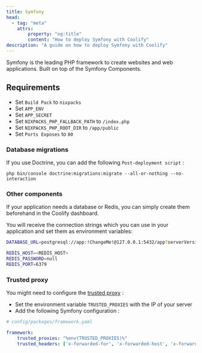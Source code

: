 ```yaml
---
title: Symfony
head:
  - tag: "meta"
    attrs:
        property: "og:title"
        content: "How to deploy Symfony with Coolify"
description: "A guide on how to deploy Symfony with Coolify"
---
```


Symfony is the leading PHP framework to create websites and web applications. Built on top of the Symfony Components. 

## Requirements

- Set `Build Pack` to `nixpacks`
- Set `APP_ENV`
- Set `APP_SECRET`
- Set `NIXPACKS_PHP_FALLBACK_PATH` to `/index.php`
- Set `NIXPACKS_PHP_ROOT_DIR` to `/app/public`
- Set `Ports Exposes` to `80`

### Database migrations

If you use Doctrine, you can add the following `Post-deployment script` :

`php bin/console doctrine:migrations:migrate --all-or-nothing --no-interaction`

### Other components

If your application needs a database or Redis, you can simply create them beforehand in the Coolify dashboard.

You will receive the connection strings which you can use in your application and set them as environment variables:

```bash
DATABASE_URL=postgresql://app:!ChangeMe!@127.0.0.1:5432/app?serverVersion=16&charset=utf8

REDIS_HOST=<REDIS_HOST>
REDIS_PASSWORD=null
REDIS_PORT=6379
```

### Trusted proxy

You might need to configure the [trusted proxy](https://symfony.com/doc/current/deployment/proxies.html) :

- Set the environment variable `TRUSTED_PROXIES` with the IP of your server
- Add the following Symfony configuration :

```yaml
# config/packages/framework.yaml

framework:
    trusted_proxies: "%env(TRUSTED_PROXIES)%"
    trusted_headers: ['x-forwarded-for', 'x-forwarded-host', 'x-forwarded-proto', 'x-forwarded-port', 'x-forwarded-prefix']
```